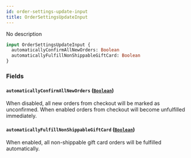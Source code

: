 ```yaml
---
id: order-settings-update-input
title: OrderSettingsUpdateInput
---
```



No description

```graphql
input OrderSettingsUpdateInput {
  automaticallyConfirmAllNewOrders: Boolean
  automaticallyFulfillNonShippableGiftCard: Boolean
}
```


### Fields

#### `automaticallyConfirmAllNewOrders` ([`Boolean`](../../../developer/api-reference/scalars/boolean))

When disabled, all new orders from checkout will be marked as unconfirmed. When enabled orders from checkout will become unfulfilled immediately.


#### `automaticallyFulfillNonShippableGiftCard` ([`Boolean`](../../../developer/api-reference/scalars/boolean))

When enabled, all non-shippable gift card orders will be fulfilled automatically.




